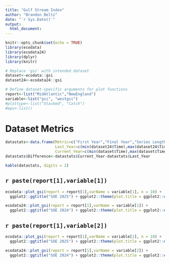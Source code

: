 ```yaml
---
title: "Gulf Stream Index"
author: "Brandon Beltz"
date: "`r Sys.Date()`"
output:
  html_document:
---
```


```r
knitr::opts_chunk$set(echo = TRUE)
library(ecodata)
library(ecodata24)
library(dplyr)
library(knitr)

# Replace 'gsi' with intended dataset
dataset<-ecodata::gsi
dataset24<-ecodata24::gsi

# Define dataset-specific arguments for plot functions
report<-list("MidAtlantic","NewEngland")
variable<-list("gsi", "westgsi")
#plottype<-list("Stacked", "Catch")
#epu<-list()
```

# Dataset Metrics {.tabset}
```r
datastats<-data.frame(Metric=c("First Year","Final Year","Series Length","Minimum Value","Maximum Value","Mean Value","Median Value","# NAs"),
                      Last_Year=c(min(dataset24$Time),max(dataset24$Time),max(dataset24$Time)-min(dataset24$Time),min(dataset24$Value, na.rm = T),max(dataset24$Value, na.rm = T),mean(dataset24$Value, na.rm = T),median(dataset24$Value, na.rm = T),sum(is.na(dataset24$Value))),
                      Current_Year=c(min(dataset$Time),max(dataset$Time),max(dataset$Time)-min(dataset$Time),min(dataset$Value, na.rm = T),max(dataset$Value, na.rm = T),mean(dataset$Value, na.rm = T),median(dataset$Value, na.rm = T),sum(is.na(dataset24$Value))))
datastats$Difference<-datastats$Current_Year-datastats$Last_Year

kable(datastats, digits = 2)
```

## `r paste(report[1],variable[1])`
```r
ecodata::plot_gsi(report = report[1],varName = variable[1], n = 10) + 
  ggplot2::ggtitle("SOE 2025") + ggplot2::theme(plot.title = ggplot2::element_text(size = 20))

ecodata24::plot_gsi(report = report[1],varName = variable[1]) + 
  ggplot2::ggtitle("SOE 2024") + ggplot2::theme(plot.title = ggplot2::element_text(size = 20))
```

## `r paste(report[1],variable[2])`
```r
ecodata::plot_gsi(report = report[1],varName = variable[2], n = 10) + 
  ggplot2::ggtitle("SOE 2025") + ggplot2::theme(plot.title = ggplot2::element_text(size = 20))

ecodata24::plot_gsi(report = report[1],varName = variable[2]) + 
  ggplot2::ggtitle("SOE 2024") + ggplot2::theme(plot.title = ggplot2::element_text(size = 20))
```
